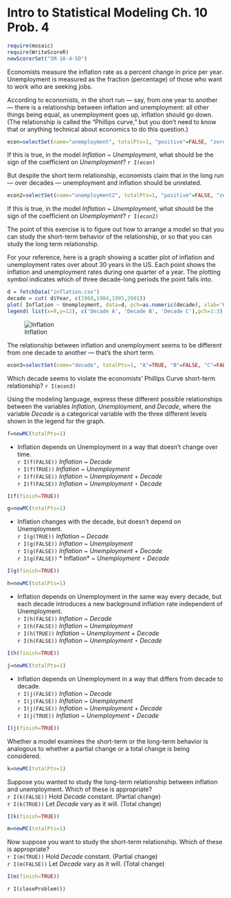 Intro to Statistical Modeling Ch. 10 Prob. 4
========================================================
```r
require(mosaic)
require(WriteScoreR)
newScorerSet("SM-10-4-SD")
```

Economists measure the inflation rate as a percent change in price per year.
Unemployment is measured as the fraction (percentage) of those who want to work who are seeking jobs.

According to economists, in the short run --- say, from one year to another --- there is a relationship between inflation and unemployment: all other things being equal, as unemployment goes up, inflation should go down.  (The relationship is called the "Phillips curve," but you don't need to know that or anything technical about economics to do this question.)

```r
econ=selectSet(name="unemployment", totalPts=1, "positive"=FALSE, "zero"=FALSE, "negative"=TRUE)
```
If this is true, in the model *Inflation* ~ *Unemployment*, what should be the sign of the coefficient on *Unemployment*? `r I(econ)`


But despite the short term relationship, economists claim that in the long run --- over decades --- unemployment and inflation should be unrelated.  

```r
econ2=selectSet(name="unemployment2", totalPts=1, "positive"=FALSE, "zero"=TRUE, "negative"=FALSE)
```
If this is true, in the model *Inflation* ~ *Unemployment*, what should be the sign of the coefficient on *Unemployment*? `r I(econ2)`


The point of this exercise is to figure out how to arrange a model so that you can study the short-term behavior of the relationship, or so that you can study the long term relationship.

For your reference, here is a graph showing a scatter plot of inflation and unemployment rates over about 30 years in the US.  Each point shows the inflation and unemployment rates during one quarter of a year.  The plotting symbol indicates which of three decade-long periods the point falls into.

```r
d = fetchData("inflation.csv")
decade = cut( d$Year, c(1968,1984,1995,2001)) 
plot( Inflation ~ Unemployment, data=d, pch=as.numeric(decade), xlab='Unemployment (%)', ylab='Inflation (%)')
legend( list(x=9,y=12), c('Decade A', 'Decade B', 'Decade C'),pch=1:3)
```

![Inflation](inflation-fig1.png)
\centerline{\includegraphics[width=3.5in]{Figures/inflation-fig1}}

The relationship between inflation and unemployment seems to be different from one decade to another --- that's the short term. 

```r
econ3=selectSet(name="decade", totalPts=1, "A"=TRUE, "B"=FALSE, "C"=FALSE, "none"=FALSE, "all"=FALSE)
```
Which decade seems to violate the economists' Phillips Curve short-term
relationship? `r I(econ3)`


Using the modeling language, express these different possible relationships between the variables *Inflation*, *Unemployment*, and *Decade*, where the variable *Decade* is a categorical variable with the three different levels shown in the legend for the graph. 

```r
f=newMC(totalPts=1)
```
* Inflation depends on Unemployment in a way that doesn't change over
time.     
`r I(f(FALSE))` *Inflation* ~ *Decade*     
`r I(f(TRUE))` *Inflation* ~ *Unemployment*     
`r I(f(FALSE))` *Inflation* ~ *Unemployment* + *Decade*     
`r I(f(FALSE))` *Inflation* ~ *Unemployment* $\star$ *Decade*     
```r
I(f(finish=TRUE))
```

```r
g=newMC(totalPts=1)
```
* Inflation changes with the decade, but doesn't depend on Unemployment.     
`r I(g(TRUE))` *Inflation* ~ *Decade*     
`r I(g(FALSE))` *Inflation* ~ *Unemployment*     
`r I(g(FALSE))` *Inflation* ~ *Unemployment* + *Decade*     
`r I(g(FALSE))` * Inflation* ~ *Unemployment* $\star$ *Decade*     
```r
I(g(finish=TRUE))
```

```r
h=newMC(totalPts=1)
```
* Inflation depends on Unemployment in the same way every decade, but each decade introduces a new background inflation rate independent of Unemployment.     
`r I(h(FALSE))` *Inflation* ~ *Decade*     
`r I(h(FALSE))` *Inflation* ~ *Unemployment*     
`r I(h(TRUE))` *Inflation* ~ *Unemployment* + *Decade*     
`r I(h(FALSE))` *Inflation* ~ *Unemployment* $\star$ *Decade*
```r
I(h(finish=TRUE))
```

```r
j=newMC(totalPts=1)
```
* Inflation depends on Unemployment in a way that differs from decade to decade.     
`r I(j(FALSE))` *Inflation* ~ *Decade*     
`r I(j(FALSE))` *Inflation* ~ *Unemployment*     
`r I(j(FALSE))` *Inflation* ~ *Unemployment* + *Decade*     
`r I(j(TRUE))` *Inflation* ~ *Unemployment* $\star$ *Decade*     
```r
I(j(finish=TRUE))
```

Whether a model examines the short-term or the long-term behavior is analogous to whether a partial change or a total change is being considered.


```r
k=newMC(totalPts=1)
```
Suppose you wanted to study the long-term relationship  between inflation and unemployment.  Which of these is appropriate?     
`r I(k(FALSE))` Hold *Decade* constant. (Partial change)      
`r I(k(TRUE))` Let *Decade* vary as it will. (Total change)     
```r
I(k(finish=TRUE))
```

```r
m=newMC(totalPts=1)
```
Now suppose you want to study the short-term relationship.  Which of
these is appropriate?     
`r I(m(TRUE))` Hold *Decade* constant. (Partial change)     
`r I(m(FALSE))` Let *Decade* vary as it will. (Total change)     
```r
I(m(finish=TRUE))
```


`r I(closeProblem())`
